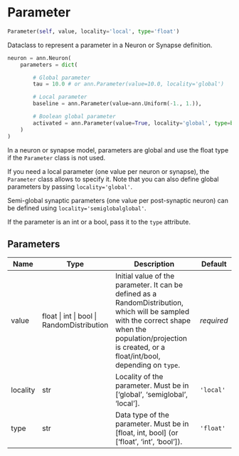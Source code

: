 # Parameter { #ANNarchy.core.Parameters.Parameter }

```python
Parameter(self, value, locality='local', type='float')
```

Dataclass to represent a parameter in a Neuron or Synapse definition.

```python
neuron = ann.Neuron(
    parameters = dict(

        # Global parameter
        tau = 10.0 # or ann.Parameter(value=10.0, locality='global')

        # Local parameter
        baseline = ann.Parameter(value=ann.Uniform(-1., 1.)),

        # Boolean global parameter
        activated = ann.Parameter(value=True, locality='global', type=bool),
    )
)
```

In a neuron or synapse model, parameters are global and use the float type if the `Parameter` class is not used. 

If you need a local parameter (one value per neuron or synapse), the `Parameter` class allows to specify it. Note that you can also define global parameters by passing `locality='global'`.

Semi-global synaptic parameters (one value per post-synaptic neuron) can be defined using `locality='semiglobalglobal'`.

If the parameter is an int or a bool, pass it to the `type` attribute.

## Parameters {.doc-section .doc-section-parameters}

| Name     | Type                                       | Description                                                                                                                                                                                                  | Default    |
|----------|--------------------------------------------|--------------------------------------------------------------------------------------------------------------------------------------------------------------------------------------------------------------|------------|
| value    | float \| int \| bool \| RandomDistribution | Initial value of the parameter. It can be defined as a RandomDistribution, which will be sampled with the correct shape when the population/projection is created, or a float/int/bool, depending on `type`. | _required_ |
| locality | str                                        | Locality of the parameter. Must be in ['global', 'semiglobal', 'local'].                                                                                                                                     | `'local'`  |
| type     | str                                        | Data type of the parameter. Must be in [float, int, bool] (or ['float', 'int', 'bool']).                                                                                                                     | `'float'`  |
